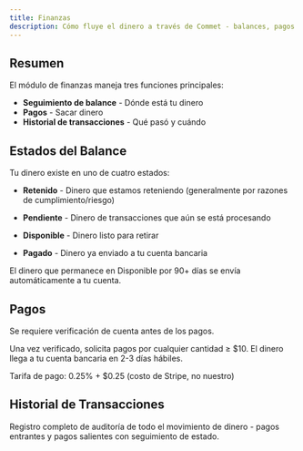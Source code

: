 ```yaml
---
title: Finanzas
description: Cómo fluye el dinero a través de Commet - balances, pagos y transacciones
---
```



## Resumen

El módulo de finanzas maneja tres funciones principales:

* **Seguimiento de balance** - Dónde está tu dinero
* **Pagos** - Sacar dinero
* **Historial de transacciones** - Qué pasó y cuándo

## Estados del Balance

Tu dinero existe en uno de cuatro estados:

* **Retenido** - Dinero que estamos reteniendo (generalmente por razones de cumplimiento/riesgo)

* **Pendiente** - Dinero de transacciones que aún se está procesando

* **Disponible** - Dinero listo para retirar

* **Pagado** - Dinero ya enviado a tu cuenta bancaria

<Callout type="warning">
El dinero que permanece en Disponible por 90+ días se envía automáticamente a tu cuenta.
</Callout>

## Pagos

<Callout type="info">
Se requiere verificación de cuenta antes de los pagos.
</Callout>

Una vez verificado, solicita pagos por cualquier cantidad ≥ $10. El dinero llega a tu cuenta bancaria en 2-3 días hábiles.

<Callout type="info">
Tarifa de pago: 0.25% + $0.25 (costo de Stripe, no nuestro)
</Callout>

## Historial de Transacciones

Registro completo de auditoría de todo el movimiento de dinero - pagos entrantes y pagos salientes con seguimiento de estado.
